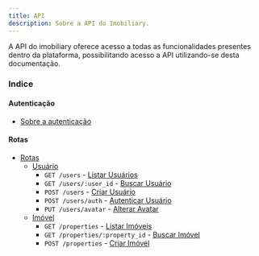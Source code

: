 ```yaml
---
title: API
description: Sobre a API do Imobiliary.
---
```


A API do imobiliary oferece acesso a todas as funcionalidades
presentes dentro da plataforma, possibilitando acesso a API
utilizando-se desta documentação.

### Indice

#### Autenticação
- [Sobre a autenticação](./api/autenticacao)

#### Rotas
- [Rotas](./api/rotas)
  - [Usuário](./api/rotas/usuario)
    - `GET /users` - [Listar Usuários](./api/rotas/usuario/listar)
    - `GET /users/:user_id` - [Buscar Usuário](./api/rotas/usuario/buscar)
    - `POST /users` - [Criar Usuário](./api/rotas/usuario/criar)
    - `POST /users/auth` - [Autenticar Usuário](./api/rotas/usuario/autenticar)
    - `PUT /users/avatar` - [Alterar Avatar](./api/rotas/usuario/alterar-avatar)
  - [Imóvel](./api/rotas/imovel)
    - `GET /properties` - [Listar Imóveis](./api/rotas/imovel/listar)
    - `GET /properties/:property_id` - [Buscar Imóvel](./api/rotas/imovel/buscar)
    - `POST /properties` - [Criar Imóvel](./api/rotas/imovel/criar)
